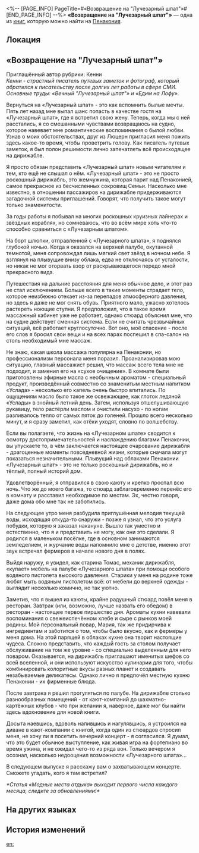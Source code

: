 <%-- [PAGE_INFO]
PageTitle=#«Возвращение на "Лучезарный шпат"»#
[END_PAGE_INFO] --%>
{{Дополнить}}
{{Книга Инфобокс
|id           = 363
|Название     = 
|Изображение  = Предмет Газета.png
|Мир          = Пенакония
|Томов        = 1
|Автор        = <!--нужно добавить-->
|Описание     = Первая статья из рубрики блогера-путешественника, в которой описывается его путешествие на «Лучезарном шпате».
|Том1         = {{tx}}
|Источник1    = {{tx|Отсутствует источник}}
|Персонажи    = 
|Фракции      = 
}}
'''«Возвращение на "Лучезарный шпат"»''' — одна из [[Книги|книг]], которую можно найти на [[Пенакония]].

==Локация==
{{Отметка карты|<!--название карты-->|<!--id отметки-->}}

==«Возвращение на "Лучезарный шпат"»==
Приглашённый автор рубрики: Кенни<br />
''Кенни - страстный писатель путевых заметок и фотограф, который обратился к писательству после долгих лет работы в сфере СМИ. Основные труды: «Вечный "Лучезарный шпат"» и «Едим на Лофу».''

Вернуться на «Лучезарный шпат» - это как вспомнить былые мечты. Пять лет назад мне выпал шанс попасть в качестве гостя на «Лучезарный шпат», где я встретил свою жену. Теперь, когда мы с ней расстались, я со смешанными чувствами возвращаюсь на судно, которое навевает мне романтические воспоминания о былой любви. Узнав о моих обстоятельствах, друг из Люцерн пригласил меня пожить здесь какое-то время, чтобы проветрить голову. Как писатель путевых заметок, я был полон решимости лично запечатлеть всё происходящее на дирижабле.

Я просто обязан представить «Лучезарный шпат» новым читателям и тем, кто ещё не слышал о нём. «Лучезарный шпат» - это не просто роскошный дирижабль, это жемчужина, которая парит над Пенаконией, самое прекрасное из бесчисленных сокровищ Семьи. Насколько мне известно, в отношении пассажиров на дирижабле придерживаются загадочной системы приглашений. Говорят, что получить такое могут только знаменитости.

За годы работы я побывал на многих роскошных круизных лайнерах и звёздных кораблях, но сомневаюсь, что во всём мире хоть что-то способно сравниться с «Лучезарным шпатом».

На борт шлюпки, отправленной с «Лучезарного шпата», я поднялся глубокой ночью. Когда я оказался на верхней палубе, окутанной темнотой, меня сопровождал лишь мягкий свет звёзд в ночном небе. Я взглянул на плывущие внизу облака, едва не отключаясь от усталости, но никак не мог оторвать взор от раскрывающегося передо мной прекрасного вида.

Путешествия на дальние расстояния для меня обычное дело, и этот раз не стал исключением. Больше всего в такие моменты страдает тело, которое неизбежно отекает из-за перепадов атмосферного давления, но здесь я даже не мог снять обувь. Приятного мало, ужасно хотелось растереть ноющие ступни. Я предположил, что в такое время массажный кабинет уже не работает, однако стюард объяснил мне, что на судне действует сменная система. Если не считать чрезвычайных ситуаций, всё работает круглосуточно. Вот оно, моё спасение - после его слов я бросил свои вещи и на всех парах поспешил в спа-салон на столь необходимый мне массаж.

Не знаю, какая школа массажа популярна на Пенаконии, но профессионализм персонала меня поразил. Проанализировав мою ситуацию, главный массажист решил, что массаж всего тела мне не подходит, и заменил его на «сухое очищение». В комнате были приготовлены эфирные масла с необычным ароматом - специальный продукт, произведённый совместно со знаменитым местным напитком «Услада» - несколько его капель очень быстро впитались. По ощущениям масло было такое же освежающее, как глоток ледяной «Услады» в знойный летний день. Затем, используя отшелушивающую рукавицу, тело растёрли маслом и очистили насухо - по ногам разливалось тепло от самых пяток до голеней. Прошло всего несколько минут, и я сразу заметил, как отёки уходят, словно по волшебству.

Если вы полагаете, что жизнь на «Лучезарном шпате» сводится к осмотру достопримечательностей и наслаждению благами Пенаконии, вы упускаете то, в чём заключается настоящее очарование дирижабля - драгоценные моменты повседневной жизни, которые сначала могут показаться незначительными. Плывущий над облаками Пенаконии «Лучезарный шпат» - это не только роскошный дирижабль, но и тёплый, полный историй дом.

Удовлетворённый, я отправился в свою каюту и крепко проспал всю ночь. Что же до моего багажа, то стюард заблаговременно перенёс его в комнату и расставил необходимое по местам. Эх, честно говоря, даже дома обо мне так не заботились.

На следующее утро меня разбудила приглушённая мелодия текущей воды, исходящая откуда-то снаружи - позже я узнал, что это услуга побудки, которую я заказал накануне. Вышло так уместно и естественно, что я и представить не могу, как они это сделали. Я родился в маленьком посёлке, где в основном занимаются земледелием, и журчание воды напомнило мне о детстве, именно этот звук встречал фермеров в начале нового дня в полях.

Выйдя наружу, я увидел, как старина Томас, механик дирижабля, «купает» мебель на палубе «Лучезарного шпата» при помощи особого водяного пистолета высокого давления. Старики у меня на родине тоже любят мыть водяным пистолетом всё: от мебели до верхней одежды - выглядит несколько комично, но так уютно.

Заметив, что я вышел из каюты, крайне радушный стюард повёл меня в ресторан. Завтрак (или, возможно, лучше назвать его обедом) в ресторан - настоящее первое пиршество дня. Ароматы кухни навевали воспоминания о свежеиспечённом хлебе и сыре с рынков моей родины. Мой персональный повар, Мария, так же придирчива к ингредиентам и заботится о том, чтобы было вкусно, как и фермеры у меня дома. На этой парящей в облаках кухне она творит настоящие чудеса. Сложно представить, что каждый гость за столом получает обслуживание на том же уровне - со специально выделенным для него поваром. Оказывается, на дирижабль приглашают именитых шефов со всей вселенной, и они используют искусство кулинарии для того, чтобы комбинировать колоритные вкусы разных планет и создавать незабываемые деликатесы. Однако лично я предпочёл местную кухню Пенаконии - их фирменные блюда.

После завтрака я решил прогуляться по палубе. На дирижабле столько разнообразных помещений - от кают-компаний до шахматно-картёжных клубов - что при желании я, наверное, даже мог бы найти здесь вдохновение для новой книги.

Досыта наевшись, вдоволь напившись и нагулявшись, я устроился на диване в кают-компании с книгой, когда один из стюардов спросил меня, не хочу ли я посетить вечерний концерт - я согласился. Я думал, что это будет обычное выступление, как живая игра на фортепиано во время ужина, и не ожидал чего-то из ряда вон. Только вечером я осознал, насколько недооценил возможности «Лучезарного шпата»...

В следующем выпуске я расскажу вам о захватывающем концерте. Сможете угадать, кого я там встретил?

''*Статья «Модные места отдыха» выходит первого числа каждого месяца, следите за обновлениями!*''

==На других языках==
{{На других языках
|en   = Back to the Radiant Feldspar
|zhs  = 重返「晖长石号」
|zht  = 重返「暉長石號」
|ja   = 「暉長石号」再訪
|ko   = 다시 찾은 「빛나는 펠드스파호」
|es   = Regreso al Feldespato Radiante
|fr   = De retour à bord du Feldspath radieux
|ru   = «Возвращение на "Лучезарный шпат"»
|th   = กลับสู่ "เรือประกายอัคนี"
|vi   = Quay Lại Tàu Radiant Feldspar
|de   = Wieder auf der Feldspat Lumina
|id   = Kembali ke "Radiant Feldspar"
|pt   = De Volta à Feldspato Radiante
}}

==История изменений==
{{История изменений|3.5}}

[[en:]]